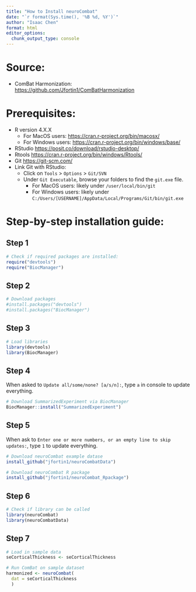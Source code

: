 ```yaml
---
title: "How to Install neuroCombat"
date: "`r format(Sys.time(), '%B %d, %Y')`"
author: "Isaac Chen"
format: html
editor_options: 
  chunk_output_type: console
---
```


# Source:

- ComBat Harmonization: [https://github.com/Jfortin1/ComBatHarmonization](https://github.com/Jfortin1/ComBatHarmonization)

# Prerequisites:

- R version 4.X.X
  - For MacOS users: [https://cran.r-project.org/bin/macosx/](https://cran.r-project.org/bin/macosx/)
  - For Windows users: [https://cran.r-project.org/bin/windows/base/](https://cran.r-project.org/bin/windows/base/) 
- RStudio [https://posit.co/download/rstudio-desktop/](https://posit.co/download/rstudio-desktop/)
- Rtools [https://cran.r-project.org/bin/windows/Rtools/](https://cran.r-project.org/bin/windows/Rtools/) 
- Git [https://git-scm.com/](https://git-scm.com/)
- Link Git with RStudio:
  - Click on `Tools` > `Options` > `Git/SVN`
  - Under `Git Executable`, browse your folders to find the `git.exe` file.
    - For MacOS users: likely under `/user/local/bin/git`
    - For Windows users: likely under `C:/Users/[USERNAME]/AppData/Local/Programs/Git/bin/git.exe`

# Step-by-step installation guide:

## Step 1
```r
# Check if required packages are installed:
require("devtools")
require("BiocManager")
```

## Step 2
```r
# Download packages
#install.packages("devtools")
#install.packages("BiocManager")
```

## Step 3
```r
# Load libraries
library(devtools)
library(BiocManager)
```

## Step 4
When asked to `Update all/some/none? [a/s/n]:`, type `a` in console to update everything.

```r
# Download SummarizedExperiment via BiocManager
BiocManager::install("SummarizedExperiment")
```

## Step 5
When ask to `Enter one or more numbers, or an empty line to skip updates:`, type `1` to update everything.
```r
# Download neuroCombat example datase
install_github("jfortin1/neuroCombatData")
```

```r
# Download neuroCombat R package
install_github("jfortin1/neuroCombat_Rpackage")
```

## Step 6
```r
# Check if library can be called
library(neuroCombat)
library(neuroCombatData)
```

## Step 7
```r
# Load in sample data
seCorticalThickness <- seCorticalThickness

# Run ComBat on sample dataset
harmonized <- neuroCombat(
  dat = seCorticalThickness
  )
```

